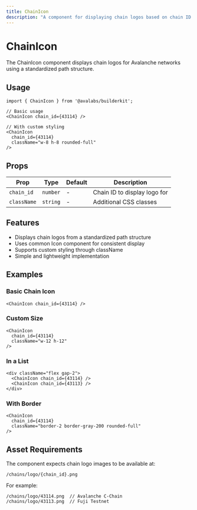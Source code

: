 ```yaml
---
title: ChainIcon
description: "A component for displaying chain logos based on chain ID."
---
```


# ChainIcon

The ChainIcon component displays chain logos for Avalanche networks using a standardized path structure.

## Usage

```tsx
import { ChainIcon } from '@avalabs/builderkit';

// Basic usage
<ChainIcon chain_id={43114} />

// With custom styling
<ChainIcon 
  chain_id={43114}
  className="w-8 h-8 rounded-full"
/>
```

## Props

| Prop | Type | Default | Description |
|------|------|---------|-------------|
| `chain_id` | `number` | - | Chain ID to display logo for |
| `className` | `string` | - | Additional CSS classes |

## Features

- Displays chain logos from a standardized path structure
- Uses common Icon component for consistent display
- Supports custom styling through className
- Simple and lightweight implementation

## Examples

### Basic Chain Icon
```tsx
<ChainIcon chain_id={43114} />
```

### Custom Size
```tsx
<ChainIcon 
  chain_id={43114}
  className="w-12 h-12"
/>
```

### In a List
```tsx
<div className="flex gap-2">
  <ChainIcon chain_id={43114} />
  <ChainIcon chain_id={43113} />
</div>
```

### With Border
```tsx
<ChainIcon 
  chain_id={43114}
  className="border-2 border-gray-200 rounded-full"
/>
```

## Asset Requirements

The component expects chain logo images to be available at:
```
/chains/logo/{chain_id}.png
```

For example:
```
/chains/logo/43114.png  // Avalanche C-Chain
/chains/logo/43113.png  // Fuji Testnet
```